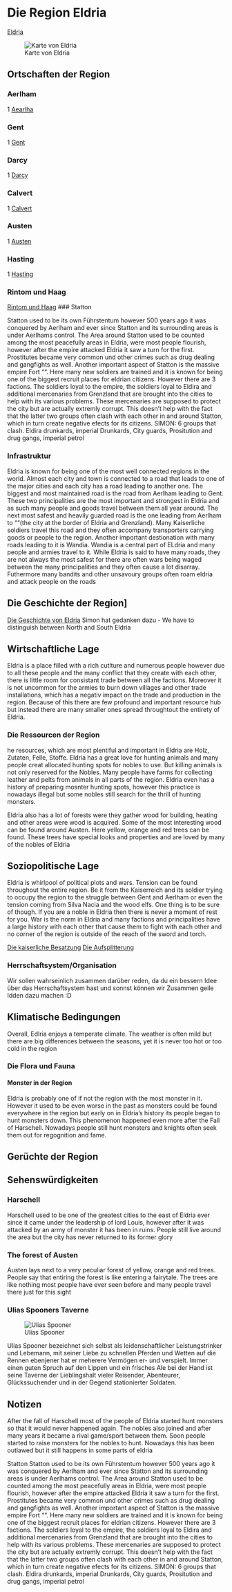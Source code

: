 # Die Region Eldria
[Eldria ](EldriaFaction)

![Karte von Eldria](Pictures/Maps/Eldria.jpg)

## Ortschaften der Region 
### Aerlham
1
[Aearlha ](#Aerlham)

### Gent
1
[Gent](#Gent)

### Darcy
1
[Darcy](#Darcy)

### Calvert
1
[Calvert](#Calvert)

### Austen
1
[Austen](#Austen)

### Hasting
1
[Hasting](#Hasting)

### Rintom und Haag 

[Rintom und Haag](#Rintom und Haag)
### Statton

Statton used to be its own Führstentum however 500 years ago it was conquered by Aerlham and ever since Statton and its surrounding areas is under Aerlhams control. The Area around Statton used to be counted among the most peacefully areas in Eldria, were most people flourish, however after the empire attacked Eldria it saw a turn for the first. Prostitutes became very common und other crimes such as drug dealing and gangfights as well. Another important aspect of Statton is the massive empire Fort "". Here many new soldiers are trained and it is known for being one of the biggest recruit places for eldrian citizens. However there are 3 factions. The soldiers loyal to the empire, the soldiers loyal to Eldira and additional mercenaries from Grenzland that are brought into the cities to help with its various problems. These mercenaries are supposed to protect the city but are actually extremly corrupt. This doesn't help with the fact that the latter two groups often clash with each other in and around Statton, which in turn create negative efects for its citizens. SIMON: 6 groups that clash. Eldira drunkards, imperial Drunkards, City guards, Prositution and drug gangs, imperial petrol

### Infrastruktur

Eldria is known for being one of the most well connected regions in the world. Almost each city and town is connected to a road that leads to one of the major cities and each city has a road leading to another one. The biggest and most maintained road is the road from Aerlham leading to Gent. These two principalities are the most important and strongest in Eldria and as such many people and goods travel between them all year around. The next most safest and heavily guarded road is the one leading from Aerlham to ""(the city at the border of Eldria and Grenzland). Many Kaiserliche soldiers travel this road and they often accompany transporters carrying goods or people to the region. Another important destionation with many roads leading to it is Wandia. Wandia is a central part of ELdria and many people and armies travel to it. While Eldria is said to have many roads, they are not always the most safest for there are often wars being waged between the many principalities and they often cause a lot disarray. Futhermore many bandits and other unsavoury groups often roam eldria and attack people on the roads

## Die Geschichte der Region]

[Die Geschichte von Eldria](#Die Geschichte von Eldria)
Simon hat gedanken dazu - We have to distinguish between North and South Eldria

## Wirtschaftliche Lage

Eldria is a place filled with a rich cutlture and numerous people however due to all these people and the many conflict that they create with each other, there is little room for consistant trade between all the factions. Moreover it is not uncommon for the armies to burn down villages and other trade installations, which has a negativ impact on the trade and production in the region. Because of this there are few profound and important resource hub but instead there are many smaller ones spread throughtout the entirety of Eldria. 

### Die Ressourcen der Region

he resources, which are most plentiful and important in Eldria are Holz, Zutaten, Felle, Stoffe. Eldria has a great love for hunting animals and many people creat allocated hunting spots for nobles to use. But killing animals is not only reserved for the Nobles. Many people have farms for collecting leather and pelts from animals in all parts of the region. Eldria even has a history of preparing mosnter hunting spots, however this practice is nowadays illegal but some nobles still search for the thrill of hunting monsters.

Eldria also has a lot of forests were they gather wood for building, heating and other areas were wood is acquired. Some of the most interesting wood can be found around Austen. Here yellow, orange and red trees can be found. These trees have special looks and properties and are loved by many of the nobles of Eldria

## Soziopolitische Lage 

Eldria is whirlpool of political plots and wars. Tension can be found throughout the entire region. Be it from the Kaiserreich and its soldier trying to occupy the region to the struggle between Gent and Aerlham or even the tension coming from Silva Nacia and the wood elfs. One thing is to be sure of though. If you are a noble in Eldria then there is never a moment of rest for you. War is the norm in Eldria and many factions and principalities  have a large history with each other that cause them to fight with each other and no corner of the region is outside of the reach of the sword and torch. 

 [Die kaiserliche Besatzung](#Die kaiserliche Besatzung)
 [Die Aufsplitterung](#Die Aufsplitterung)

### Herrschaftsystem/Organisation
Wir sollen wahrseinlich zusammen darüber reden, da du ein bessern Idee über das Herrschaftsystem hast und sonnst können wir Zusammen geile Idden dazu machen :D


## Klimatische Bedingungen

Overall, Edlria enjoys a temperate climate. The weather is often mild but there are big differences between the seasons, yet it is never too hot or too cold in the region 

### Die Flora und Fauna

#### Monster in der Region

Eldria is probably one of if not the region with the most monster in it. However it used to be even worse in the past as monsters could be found everywhere in the region but early on in Eldria's history its people began to hunt monsters down. This phenomenon happened even more after the Fall of Harschell. Nowadays people still hunt monsters and knights often seek them out for regognition and fame.

## Gerüchte der Region

## Sehenswürdigkeiten

### Harschell

Harschell used to be one of the greatest cities to the east of Eldria ever since it came under the leadership of lord Louis, however after it was attacked by an army of monster it has been in ruins. People still live around the area but the city has never returned to its former glory

### The forest of Austen

Austen lays next to a very peculiar forest of yellow, orange and red trees. People say that entiring the forest is like entering a fairytale. The trees are like nothing most people have ever seen before and many people travel there just for this sight

###

### Ulias Spooners Taverne 

![Ulias Spooner](Pictures/Flavor/Platzhalter/Ulienus.jpg)

Ulias Spooner bezeichnet sich selbst als leidenschaftlicher Leistungstrinker und Lebemann, mit seiner Liebe zu schnellen Pferden und Wetten auf die Rennen ebenjener hat er meherere Vermögen er- und verspielt. Immer einen guten Spruch auf den Lippen und ein frisches Ale bei der Hand ist seine Taverne der Lieblingshalt vieler Reisender, Abenteurer, Glückssuchender und in der Gegend stationierter Soldaten.

## Notizen 

After the fall of Harschell most of the people of Eldria started hunt monsters so that it would never happened again. The nobles also joined and after many years it became a rival game/sport between them. Soon people started to raise monsters for the nobles to hunt. Nowadays this has been outlawed but it still happens in some parts of eldria

Statton
Statton used to be its own Führstentum however 500 years ago it was conquered by Aerlham and ever since Statton and its surrounding areas is under Aerlhams control. The Area around Statton used to be counted among the most peacefully areas in Eldria, were most people flourish, however after the empire attacked Eldria it saw a turn for the first. Prostitutes became very common und other crimes such as drug dealing and gangfights as well. Another important aspect of Statton is the massive empire Fort "". Here many new soldiers are trained and it is known for being one of the biggest recruit places for eldrian citizens. However there are 3 factions. The soldiers loyal to the empire, the soldiers loyal to Eldira and additional mercenaries from Grenzland that are brought into the cities to help with its various problems. These mercenaries are supposed to protect the city but are actually extremly corrupt. This doesn't help with the fact that the latter two groups often clash with each other in and around Statton, which in turn create negative efects for its citizens. SIMON: 6 groups that clash. Eldira drunkards, imperial Drunkards, City guards, Prositution and drug gangs, imperial petrol


